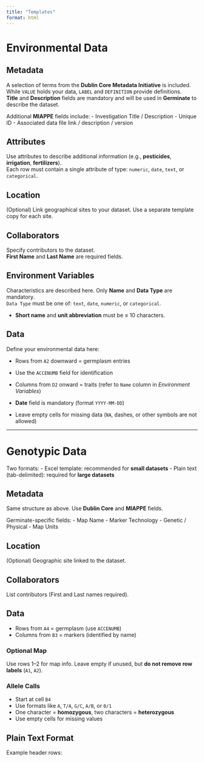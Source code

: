 ```yaml
---
title: "Templates"
format: html
---
```


# Environmental Data

## Metadata

A selection of terms from the **Dublin Core Metadata Initiative** is included. While `VALUE` holds your data, `LABEL` and `DEFINITION` provide definitions.  
**Title** and **Description** fields are mandatory and will be used in **Germinate** to describe the dataset.

Additional **MIAPPE** fields include:
- Investigation Title / Description
- Unique ID
- Associated data file link / description / version

## Attributes

Use attributes to describe additional information (e.g., **pesticides**, **irrigation**, **fertilizers**).  
Each row must contain a single attribute of type: `numeric`, `date`, `text`, or `categorical`.

## Location

(Optional) Link geographical sites to your dataset. Use a separate template copy for each site.

## Collaborators

Specify contributors to the dataset.  
**First Name** and **Last Name** are required fields.

## Environment Variables

Characteristics are described here. Only **Name** and **Data Type** are mandatory.  
`Data Type` must be one of: `text`, `date`, `numeric`, or `categorical`.

- **Short name** and **unit abbreviation** must be ≤ 10 characters.

## Data

Define your environmental data here:

- Rows from `A2` downward = germplasm entries
- Use the `ACCENUMB` field for identification
- Columns from `D2` onward = traits (refer to `Name` column in *Environment Variables*)

- **Date** field is mandatory (format `YYYY-MM-DD`)
- Leave empty cells for missing data (`NA`, dashes, or other symbols are not allowed)

---

# Genotypic Data

Two formats:
- Excel template: recommended for **small datasets**
- Plain text (tab-delimited): required for **large datasets**

## Metadata

Same structure as above. Use **Dublin Core** and **MIAPPE** fields.  

Germinate-specific fields:
- Map Name
- Marker Technology
- Genetic / Physical
- Map Units

## Location

(Optional) Geographic site linked to the dataset.

## Collaborators

List contributors (First and Last names required).

## Data

- Rows from `A4` = germplasm (use `ACCENUMB`)
- Columns from `B3` = markers (identified by name)

### Optional Map

Use rows 1–2 for map info. Leave empty if unused, but **do not remove row labels** (`A1`, `A2`).

### Allele Calls

- Start at cell `B4`
- Use formats like `A`, `T/A`, `G/C`, `A/B`, or `0/1`
- One character = **homozygous**, two characters = **heterozygous**
- Use empty cells for missing values

## Plain Text Format

Example header rows:
